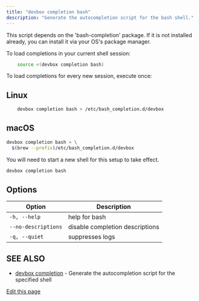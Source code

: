 ```yaml
---
title: "devbox completion bash"
description: "Generate the autocompletion script for the bash shell."
---
```


This script depends on the 'bash-completion' package. If it is not installed already, you can
install it via your OS's package manager.

To load completions in your current shell session:

```bash
	source <(devbox completion bash)
```

To load completions for every new session, execute once:

## Linux[​](#linux "Direct link to Linux")

```bash
	devbox completion bash > /etc/bash_completion.d/devbox
```

## macOS[​](#macos "Direct link to macOS")

```bash
devbox completion bash > \
  $(brew --prefix)/etc/bash_completion.d/devbox
```

You will need to start a new shell for this setup to take effect.

```bash
devbox completion bash
```

## Options[​](#options "Direct link to Options")

| Option              | Description                     |
| ------------------- | ------------------------------- |
| `-h, --help`        | help for bash                   |
| `--no-descriptions` | disable completion descriptions |
| `-q, --quiet`       | suppresses logs                 |

## SEE ALSO[​](#see-also "Direct link to SEE ALSO")

- [devbox completion](/docs/devbox/cli-reference/devbox-completion/) - Generate the autocompletion
  script for the specified shell

[Edit this page](https://github.com/jetify-com/devbox/tree/main/docs/app/docs/cli-reference/devbox-completion-bash.md)
